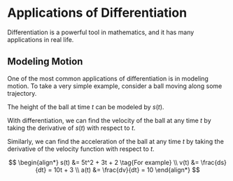 # Applications of Differentiation

Differentiation is a powerful tool in mathematics, and it has many applications in real life.

## Modeling Motion

One of the most common applications of differentiation is in modeling motion. To take a very simple example, consider a ball moving along some trajectory.

The height of the ball at time $t$ can be modeled by $s(t)$.

With differentiation, we can find the velocity of the ball at any time $t$ by taking the derivative of $s(t)$ with respect to $t$.

Similarly, we can find the acceleration of the ball at any time $t$ by taking the derivative of the velocity function with respect to $t$.

$$
\begin{align*}
s(t) &= 5t^2 + 3t + 2 \tag{For example} \\
v(t) &= \frac{ds}{dt} = 10t + 3 \\
a(t) &= \frac{dv}{dt} = 10
\end{align*}
$$
